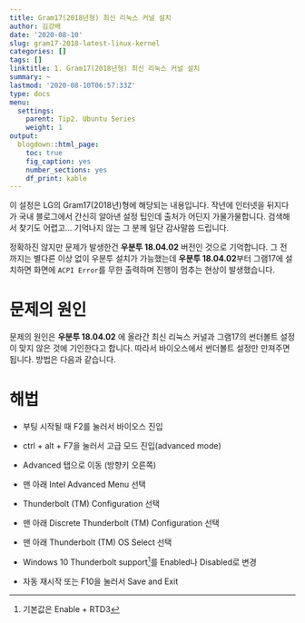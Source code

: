 ```yaml
---
title: Gram17(2018년형) 최신 리눅스 커널 설치
author: 김강배
date: '2020-08-10'
slug: gram17-2018-latest-linux-kernel
categories: []
tags: []
linktitle: 1. Gram17(2018년형) 최신 리눅스 커널 설치
summary: ~
lastmod: '2020-08-10T06:57:33Z'
type: docs
menu:
  settings:
    parent: Tip2. Ubuntu Series
    weight: 1
output:
  blogdown::html_page:
    toc: true
    fig_caption: yes
    number_sections: yes
    df_print: kable
---
```


이 설정은 LG의 Gram17(2018년)형에 해당되는 내용입니다. 작년에 인터넷을 뒤지다가 국내 블로그에서 간신히 알아낸 설정 팁인데 출처가 어딘지 가물가물합니다. 검색해서 찾기도 어렵고... 기억나지 않는 그 분께 일단 감사말씀 드립니다.

정확하진 않지만 문제가 발생한건 **우분투 18.04.02** 버전인 것으로 기억합니다. 그 전 까지는 별다른 이상 없이 우분투 설치가 가능했는데 **우분투 18.04.02**부터 그램17에 설치하면 화면에 `ACPI Error`를 무한 출력하며 진행이 멈추는 현상이 발생했습니다. 

# 문제의 원인

문제의 원인은 **우분투 18.04.02** 에 올라간 최신 리눅스 커널과 그램17의 썬더볼트 설정이 맞지 않은 것에 기인한다고 합니다. 따라서 바이오스에서 썬더볼트 설정만 만져주면 됩니다. 방법은 다음과 같습니다. 

# 해법

- 부팅 시작될 때 F2를 눌러서 바이오스 진입

- ctrl + alt + F7을 눌러서 고급 모드 진입(advanced mode)

- Advanced 탭으로 이동 (방향키 오른쪽)

- 맨 아래 Intel Advanced Menu 선택

- Thunderbolt (TM) Configuration 선택

- 맨 아래 Discrete Thunderbolt (TM) Configuration 선택

- 맨 아래 Thunderbolt (TM) OS Select 선택

- Windows 10 Thunderbolt support^[기본값은 Enable + RTD3]를 Enabled나 Disabled로 변경

- 자동 재시작 또는 F10을 눌러서 Save and Exit
